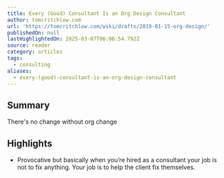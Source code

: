 ```yaml
---
title: Every (Good) Consultant Is an Org Design Consultant
author: tomcritchlow.com
url: 'https://tomcritchlow.com/wiki/drafts/2019-01-15-org-design/'
publishedOn: null
lastHighlightedOn: 2025-03-07T06:06:54.792Z
source: reader
category: articles
tags:
  - consulting
aliases:
  - every-(good)-consultant-is-an-org-design-consultant
---
```

## Summary

There's no change without org change

## Highlights
- Provocative but basically when you’re hired as a consultant your job is not to fix anything. Your job is to help the client fix themselves.
